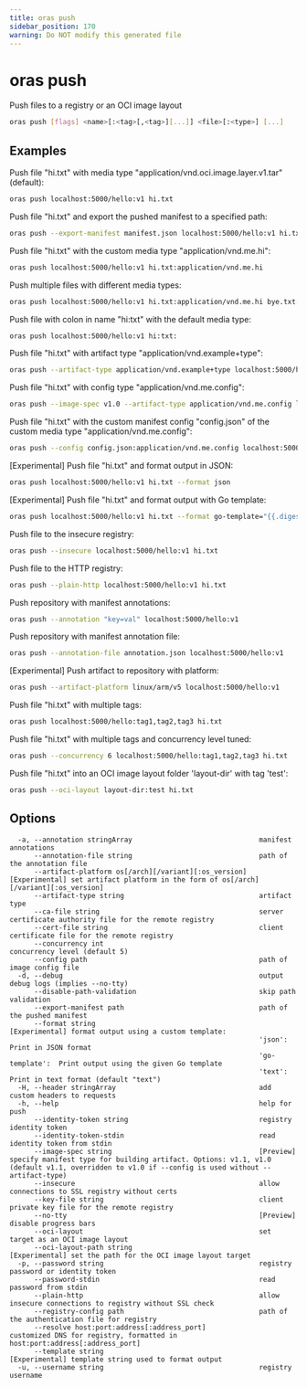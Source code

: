 ```yaml
---
title: oras push
sidebar_position: 170
warning: Do NOT modify this generated file
---
```


# oras push

Push files to a registry or an OCI image layout

```bash
oras push [flags] <name>[:<tag>[,<tag>][...]] <file>[:<type>] [...]
```

## Examples

Push file "hi.txt" with media type "application/vnd.oci.image.layer.v1.tar" (default):

```bash
oras push localhost:5000/hello:v1 hi.txt
```

Push file "hi.txt" and export the pushed manifest to a specified path:

```bash
oras push --export-manifest manifest.json localhost:5000/hello:v1 hi.txt
```

Push file "hi.txt" with the custom media type "application/vnd.me.hi":

```bash
oras push localhost:5000/hello:v1 hi.txt:application/vnd.me.hi
```

Push multiple files with different media types:

```bash
oras push localhost:5000/hello:v1 hi.txt:application/vnd.me.hi bye.txt:application/vnd.me.bye
```

Push file with colon in name "hi:txt" with the default media type:

```bash
oras push localhost:5000/hello:v1 hi:txt:
```

Push file "hi.txt" with artifact type "application/vnd.example+type":

```bash
oras push --artifact-type application/vnd.example+type localhost:5000/hello:v1 hi.txt
```

Push file "hi.txt" with config type "application/vnd.me.config":

```bash
oras push --image-spec v1.0 --artifact-type application/vnd.me.config localhost:5000/hello:v1 hi.txt
```

Push file "hi.txt" with the custom manifest config "config.json" of the custom media type "application/vnd.me.config":

```bash
oras push --config config.json:application/vnd.me.config localhost:5000/hello:v1 hi.txt
```

[Experimental] Push file "hi.txt" and format output in JSON:

```bash
oras push localhost:5000/hello:v1 hi.txt --format json
```

[Experimental] Push file "hi.txt" and format output with Go template:

```bash
oras push localhost:5000/hello:v1 hi.txt --format go-template="{{.digest}}"
```

Push file to the insecure registry:

```bash
oras push --insecure localhost:5000/hello:v1 hi.txt
```

Push file to the HTTP registry:

```bash
oras push --plain-http localhost:5000/hello:v1 hi.txt
```

Push repository with manifest annotations:

```bash
oras push --annotation "key=val" localhost:5000/hello:v1
```

Push repository with manifest annotation file:

```bash
oras push --annotation-file annotation.json localhost:5000/hello:v1
```

[Experimental] Push artifact to repository with platform:

```bash
oras push --artifact-platform linux/arm/v5 localhost:5000/hello:v1
```

Push file "hi.txt" with multiple tags:

```bash
oras push localhost:5000/hello:tag1,tag2,tag3 hi.txt
```

Push file "hi.txt" with multiple tags and concurrency level tuned:

```bash
oras push --concurrency 6 localhost:5000/hello:tag1,tag2,tag3 hi.txt
```

Push file "hi.txt" into an OCI image layout folder 'layout-dir' with tag 'test':

```bash
oras push --oci-layout layout-dir:test hi.txt
```

## Options

```
  -a, --annotation stringArray                               manifest annotations
      --annotation-file string                               path of the annotation file
      --artifact-platform os[/arch][/variant][:os_version]   [Experimental] set artifact platform in the form of os[/arch][/variant][:os_version]
      --artifact-type string                                 artifact type
      --ca-file string                                       server certificate authority file for the remote registry
      --cert-file string                                     client certificate file for the remote registry
      --concurrency int                                      concurrency level (default 5)
      --config path                                          path of image config file
  -d, --debug                                                output debug logs (implies --no-tty)
      --disable-path-validation                              skip path validation
      --export-manifest path                                 path of the pushed manifest
      --format string                                        [Experimental] format output using a custom template:
                                                             'json':         Print in JSON format
                                                             'go-template':  Print output using the given Go template
                                                             'text':         Print in text format (default "text")
  -H, --header stringArray                                   add custom headers to requests
  -h, --help                                                 help for push
      --identity-token string                                registry identity token
      --identity-token-stdin                                 read identity token from stdin
      --image-spec string                                    [Preview] specify manifest type for building artifact. Options: v1.1, v1.0 (default v1.1, overridden to v1.0 if --config is used without --artifact-type)
      --insecure                                             allow connections to SSL registry without certs
      --key-file string                                      client private key file for the remote registry
      --no-tty                                               [Preview] disable progress bars
      --oci-layout                                           set target as an OCI image layout
      --oci-layout-path string                               [Experimental] set the path for the OCI image layout target
  -p, --password string                                      registry password or identity token
      --password-stdin                                       read password from stdin
      --plain-http                                           allow insecure connections to registry without SSL check
      --registry-config path                                 path of the authentication file for registry
      --resolve host:port:address[:address_port]             customized DNS for registry, formatted in host:port:address[:address_port]
      --template string                                      [Experimental] template string used to format output
  -u, --username string                                      registry username
```
